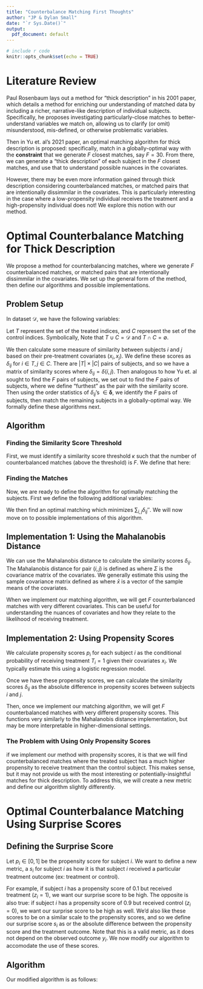 ```yaml
---
title: "Counterbalance Matching First Thoughts"
author: "JP & Dylan Small"
date: "`r Sys.Date()`"
output:
  pdf_document: default
---
```


```r
# include r code
knitr::opts_chunk$set(echo = TRUE)
```

# Literature Review

Paul Rosenbaum lays out a method for "thick description" in his 2001 paper, which details a method for enriching our understanding of matched data by including a richer, narrative-like description of individual subjects. Specifically, he proposes investigating particularly-close matches to better-understand variables we match on, allowing us to clarify (or omit) misunderstood, mis-defined, or otherwise problematic variables.

Then in Yu et. al's 2021 paper, an optimal matching algorithm for thick description is proposed: specifically, match in a globally-optimal way with the **constraint** that we generate $F$ closest matches, say $F = 30$. From there, we can generate a "thick description" of each subject in the $F$ closest matches, and use that to understand possible nuances in the covariates.

However, there may be even more information gained through thick description considering counterbalanced matches, or matched pairs that are intentionally dissimmilar in the covariates. This is particularly interesting in the case where a low-propensity individual receives the treatment and a high-propensity individual does not! We explore this notion with our method.

# Optimal Counterbalance Matching for Thick Description

We propose a method for counterbalancing matches, where we generate $F$ counterbalanced matches, or matched pairs that are intentionally dissimmilar in the covariates. We set up the general form of the method, then define our algorithms and possible implementations.

## Problem Setup

In dataset $\mathcal{D}$, we have the following variables:
\begin{itemize}
\item[-] $i$: index of the $i^{th}$ subject
\item[-] $x_i$: vector of covariates for the $i^{th}$ subject
\item[-] $y_i$: outcome for the $i^{th}$ subject
\item[-] $z_i$: treatment status for the $i^{th}$ subject ($z_i = 1$ if the $i^{th}$ subject receives the treatment, $z_i = 0$ if control)
\end{itemize}

Let $T$ represent the set of the treated indices, and $C$ represent the set of the control indices. Symbolically,
\begin{align*}
T &= \{i \in \mathcal{D} : z_i = 1\} \\
C &= \{j \in \mathcal{D} : z_j = 0\}
\end{align*}
Note that $T \cup C = \mathcal{D}$ and $T \cap C = \emptyset$.

We then calculate some measure of similarity between subjects $i$ and $j$ based on their pre-treatment covariates $(x_i, x_j)$. We define these scores as $\delta_{ij}$ for $i \in T, j \in C$. There are $|T| \times |C|$ pairs of subjects, and so we have a matrix of similarity scores
\begin{equation*}
\boldsymbol{\delta} \in \mathbb{R}_{\geq 0}^{|T| \times |C|}
\end{equation*}
where $\delta_{ij} = \delta(i, j)$.
Then analogous to how Yu et. al sought to find the $F$ \textbf{closest} pairs of subjects, we set out to find the $F$ \textbf{furthest} pairs of subjects, where we define "furthest" as the pair with the \textbf{lowest} similarity score. Then using the order statistics of $\delta_{ij}$'s $\in \boldsymbol{\delta}$, we identify the $F$ \textbf{furthest} pairs of subjects, then match the remaining subjects in a globally-optimal way. We formally define these algorithms next.

## Algorithm

### Finding the Similarity Score Threshold

First, we must identify a similarity score threshold $\kappa$ such that the number of counterbalanced matches (above the threshold) is $F$. We define that here:
\begin{enumerate}
\item Calculate similarity scores $\delta_{ij}$ for $i \in T, j \in C$
\item Set the number of desired counterbalanced matches $F$
\item Make a guess $\kappa$ as a guess of the true similarity score threshold $\Delta_F$ above which are $F$ counterbalanced matches
\item Set $\delta_{ij}' = 1$ if $\delta_{ij} \leq \kappa$, and $\delta_{ij}' = 0$ if $\delta_{ij} > \kappa$.
\item Find an optimal matching which minimizes $\sum_{i,j} \delta_{ij}'$, call this minimum $F'$
\item If $F' < F$, then our proposed threshold $\kappa$ is too high, and we repeat steps 4 - 6 with a greater $\kappa$. If $F' > F$, then our proposed threshold $\kappa$ is too low, and we repeat steps 4 - 6 with a lower $\kappa$.
\item Repeat steps 4 - 6 until $F' = F$
\end{enumerate}

### Finding the Matches

Now, we are ready to define the algorithm for optimally matching the subjects. First we define the following additional variables:
\begin{itemize}
\item[-] $\kappa$: the similarity score threshold we found in the previous section
\item[-] $\beta$: a massive penalization term defined as $\beta = 50 \times \underset{i \in T, j \in C}{\max} \delta_{ij}$
\item[-] $\delta_{ij}''$: new scores defined as
\begin{equation*}
\delta_{ij}'' = \begin{cases}
\delta_{ij} & \text{if } \delta_{ij} > \kappa \\
\delta_{ij} + \beta & \text{if } \delta_{ij} \leq \kappa
\end{cases}
\end{equation*}
This new score penalizes massively the scores below the threshold $\kappa$, ensuring that the $F$ counterbalanced matches are paired.
\end{itemize}

We then find an optimal matching which minimizes $\sum_{i,j} \delta_{ij}''$. We will now move on to possible implementations of this algorithm.

## Implementation 1: Using the Mahalanobis Distance

We can use the Mahalanobis distance to calculate the similarity scores $\delta_{ij}$. The Mahalanobis distance for pair $(i, j)$ is defined as
\begin{equation*}
\delta_{ij} = \sqrt{(x_i - x_j)^T \Sigma^{-1} (x_i - x_j)}
\end{equation*}
where $\Sigma$ is the covariance matrix of the covariates. We generally estimate this using the sample covariance matrix defined as
\begin{equation*}
\hat{\Sigma} = \frac{1}{n-1} \sum_{i=1}^n (x_i - \bar{x})(x_i - \bar{x})^T
\end{equation*}
where $\bar{x}$ is a vector of the sample means of the covariates.

When we implement our matching algorithm, we will get $F$ counterbalanced matches with very different covariates. This can be useful for understanding the nuances of covariates and how they relate to the likelihood of receiving treatment.

## Implementation 2: Using Propensity Scores

We calculate propensity scores $p_i$ for each subject $i$ as the conditional probability of receiving treatment $T_i = 1$ given their covariates $x_i$. We typically estimate this using a logistic regression model.

Once we have these propensity scores, we can calculate the similarity scores $\delta_{ij}$ as the absolute difference in propensity scores between subjects $i$ and $j$.
\begin{equation*}
\delta_{ij} = |p_i - p_j|
\end{equation*}

Then, once we implement our matching algorithm, we will get $F$ counterbalanced matches with very different propensity scores. This functions very similarly to the Mahalanobis distance implementation, but may be more interpretable in higher-dimensional settings.

### The Problem with Using Only Propensity Scores

\color{red}
\textbf{Note:} if we implement our method with propensity scores, it is \textbf{VERY LIKELY} that we will find counterbalanced matches where the treated subject has a much higher propensity to receive treatment than the control subject. This makes sense, but it may not provide us with the most interesting or potentially-insightful matches for thick description. To address this, we will create a new metric and define our algorithm slightly differently.
\color{black}

# Optimal Counterbalance Matching Using Surprise Scores

## Defining the Surprise Score

Let $p_i \in [0, 1]$ be the propensity score for subject $i$. We want to define a new metric, a \textbf{surprise score} $s_i$ for subject $i$ as how \textbf{surprising} it is that subject $i$ received a particular treatment outcome (ex: treatment or control).

For example, if subject $i$ has a propensity score of $0.1$ but received treatment ($z_i = 1$), we want our surprise score to be high. The opposite is also true: if subject $i$ has a propensity score of $0.9$ but received control ($z_i = 0$), we want our surprise score to be high as well. We'd also like these scores to be on a similar scale to the propensity scores, and so we define our surprise score $s_i$ as
\begin{equation*}
  s_i = | p_i - z_i |
\end{equation*}
or the absolute difference between the propensity score and the treatment outcome. Note that this is a valid metric, as it does not depend on the observed outcome $y_i$. We now modify our algorithm to accomodate the use of these scores.

## Algorithm

Our modified algorithm is as follows:

\begin{enumerate}
\item Calculate the propensity score $p_i$ for each subject $i$ as the conditional probability of receiving treatment $T_i = 1$ given their covariates $x_i$.
\begin{equation*}
  p_i = \mathbb{P}(T_i = 1 | x_i)
\end{equation*}
\item Calculate similarity scores $\delta_{ij}$ for $i \in T, j \in C$ using the Mahalanobis distance from Implementation 1.
\begin{equation*}
  \delta_{ij} = \sqrt{(x_i - x_j)^T \Sigma^{-1} (x_i - x_j)}
\end{equation*}
where $\Sigma$ is the covariance matrix of the covariates.
\item Calculate the surprise score $s_i$ for each subject $i$ as the absolute difference between the propensity score and the treatment outcome
\begin{equation*}
  s_i = |p_i - z_i|
\end{equation*}
\item Sort the subjects by their surprise scores $s_i$ and select the top $50\%$. Call this set $S$, defined formallly as 
\begin{equation*}
  S = \{i \in \mathcal{D} : s_i \geq s_{(\lceil |\mathcal{D}|/2 \rceil)}\}
\end{equation*}
where $|\mathcal{D}|$ is the number of subjects in the dataset and $s_{(i)}$ is the $i^{th}$ order statistic of the surprise scores. Note that this extracts the top $50\%$ of subjects by surprise score.
\item Set the number of desired close matches (via Yu et. al) or counterbalanced matches (via our method) $F$, depending on the insight we want to gain.
\item Depending on the method selected, find these $F$ matches from $S$, then match the remaining subjects in a globally-optimal way.

This algorithm ensures that we find $F$ close (or counterbalanced) matches who also have high surprise scores, allowing us to understand how certain covariates relate to the likelihood of receiving treatment.
\end{enumerate}
